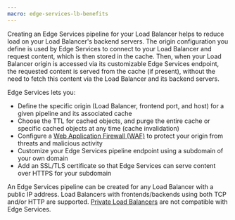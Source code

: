 ```yaml
---
macro: edge-services-lb-benefits
---
```


Creating an Edge Services pipeline for your Load Balancer helps to reduce load on your Load Balancer's backend servers. The origin configuration you define is used by Edge Services to connect to your Load Balancer and request content, which is then stored in the cache. Then, when your Load Balancer origin is accessed via its customizable Edge Services endpoint, the requested content is served from the cache (if present), without the need to fetch this content via the Load Balancer and its backend servers.

<Lightbox src="scaleway-edge-services-pipeline-diag.webp" alt="A diagram shows the elements and workflow of an Edge Services pipeline. The user connects to the customizable Edge Services endpoint (with its SSL/TLS certificate), which fetches content from the Edge Services cache, which itself fetches content to cache from an origin which is either an Object Storage bucket or Load Balancer" />

Edge Services lets you:

- Define the specific origin (Load Balancer, frontend port, and host) for a given pipeline and its associated cache
- Choose the TTL for cached objects, and purge the entire cache or specific cached objects at any time (cache invalidation)
- Configure a [Web Application Firewall (WAF)](/edge-services/how-to/configure-waf/) to protect your origin from threats and malicious activity
- Customize your Edge Services pipeline endpoint using a subdomain of your own domain
- Add an SSL/TLS certificate so that Edge Services can serve content over HTTPS for your subdomain

An Edge Services pipeline can be created for any Load Balancer with a public IP address. Load Balancers with frontends/backends using both TCP and/or HTTP are supported. [Private Load Balancers](/load-balancer/reference-content/public-private-accessibility/#private-load-balancers) are not compatible with Edge Services.